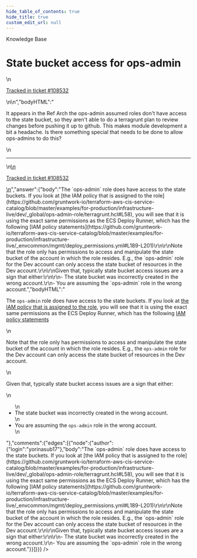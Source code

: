 ```yaml
---
hide_table_of_contents: true
hide_title: true
custom_edit_url: null
---
```



<CenterLayout>
<span class="title">Knowledge Base</span>
<h1>State bucket access for ops-admin</h1>
<GitHub json={{"id":"D_kwDOF8slf84APcKD","number":400,"author":{"login":"moos3"},"title":"State bucket access for ops-admin","body":"\nIt appears in the Ref Arch the ops-admin assumed roles don't have access to the state bucket, so they aren't able to do a terragrunt plan to review changes before pushing it up to github. This makes module development a bit a headache. Is there something special that needs to be done to allow ops-admins to do this?\n\n---\n\n<ins datetime=\"2022-05-02T13:38:45Z\">\n  <p><a href=\"https://gruntwork.zendesk.com/agent/tickets/108532\">Tracked in ticket #108532</a></p>\n</ins>\n","bodyHTML":"<p dir=\"auto\">It appears in the Ref Arch the ops-admin assumed roles don't have access to the state bucket, so they aren't able to do a terragrunt plan to review changes before pushing it up to github. This makes module development a bit a headache. Is there something special that needs to be done to allow ops-admins to do this?</p>\n<hr>\n<ins datetime=\"2022-05-02T13:38:45Z\">\n  <p dir=\"auto\"><a href=\"https://gruntwork.zendesk.com/agent/tickets/108532\" rel=\"nofollow\">Tracked in ticket #108532</a></p>\n</ins>","answer":{"body":"The `ops-admin` role does have access to the state buckets. If you look at [the IAM policy that is assigned to the role](https://github.com/gruntwork-io/terraform-aws-cis-service-catalog/blob/master/examples/for-production/infrastructure-live/dev/_global/ops-admin-role/terragrunt.hcl#L58), you will see that it is using the exact same permissions as the ECS Deploy Runner, which has the following [IAM policy statements](https://github.com/gruntwork-io/terraform-aws-cis-service-catalog/blob/master/examples/for-production/infrastructure-live/_envcommon/mgmt/deploy_permissions.yml#L189-L201)\r\n\r\nNote that the role only has permissions to access and manipulate the state bucket of the account in which the role resides. E.g., the `ops-admin` role for the Dev account can only access the state bucket of resources in the Dev account.\r\n\r\nGiven that, typically state bucket access issues are a sign that either:\r\n\r\n- The state bucket was incorrectly created in the wrong account.\r\n- You are assuming the `ops-admin` role in the wrong account.","bodyHTML":"<p dir=\"auto\">The <code class=\"notranslate\">ops-admin</code> role does have access to the state buckets. If you look at <a href=\"https://github.com/gruntwork-io/terraform-aws-cis-service-catalog/blob/master/examples/for-production/infrastructure-live/dev/_global/ops-admin-role/terragrunt.hcl#L58\">the IAM policy that is assigned to the role</a>, you will see that it is using the exact same permissions as the ECS Deploy Runner, which has the following <a href=\"https://github.com/gruntwork-io/terraform-aws-cis-service-catalog/blob/master/examples/for-production/infrastructure-live/_envcommon/mgmt/deploy_permissions.yml#L189-L201\">IAM policy statements</a></p>\n<p dir=\"auto\">Note that the role only has permissions to access and manipulate the state bucket of the account in which the role resides. E.g., the <code class=\"notranslate\">ops-admin</code> role for the Dev account can only access the state bucket of resources in the Dev account.</p>\n<p dir=\"auto\">Given that, typically state bucket access issues are a sign that either:</p>\n<ul dir=\"auto\">\n<li>The state bucket was incorrectly created in the wrong account.</li>\n<li>You are assuming the <code class=\"notranslate\">ops-admin</code> role in the wrong account.</li>\n</ul>"},"comments":{"edges":[{"node":{"author":{"login":"yorinasub17"},"body":"The `ops-admin` role does have access to the state buckets. If you look at [the IAM policy that is assigned to the role](https://github.com/gruntwork-io/terraform-aws-cis-service-catalog/blob/master/examples/for-production/infrastructure-live/dev/_global/ops-admin-role/terragrunt.hcl#L58), you will see that it is using the exact same permissions as the ECS Deploy Runner, which has the following [IAM policy statements](https://github.com/gruntwork-io/terraform-aws-cis-service-catalog/blob/master/examples/for-production/infrastructure-live/_envcommon/mgmt/deploy_permissions.yml#L189-L201)\r\n\r\nNote that the role only has permissions to access and manipulate the state bucket of the account in which the role resides. E.g., the `ops-admin` role for the Dev account can only access the state bucket of resources in the Dev account.\r\n\r\nGiven that, typically state bucket access issues are a sign that either:\r\n\r\n- The state bucket was incorrectly created in the wrong account.\r\n- You are assuming the `ops-admin` role in the wrong account."}}]}}} />

</CenterLayout>
  

<!-- ##DOCS-SOURCER-START
{
  "sourcePlugin": "github-discussions",
  "hash": "9afde0c8cf5c0708f23ac9ab4ea80af7"
}
##DOCS-SOURCER-END -->
